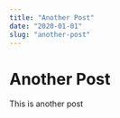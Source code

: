 ---
title: "Another Post"
date: "2020-01-01"
slug: "another-post"
---
# Another Post
This is another post